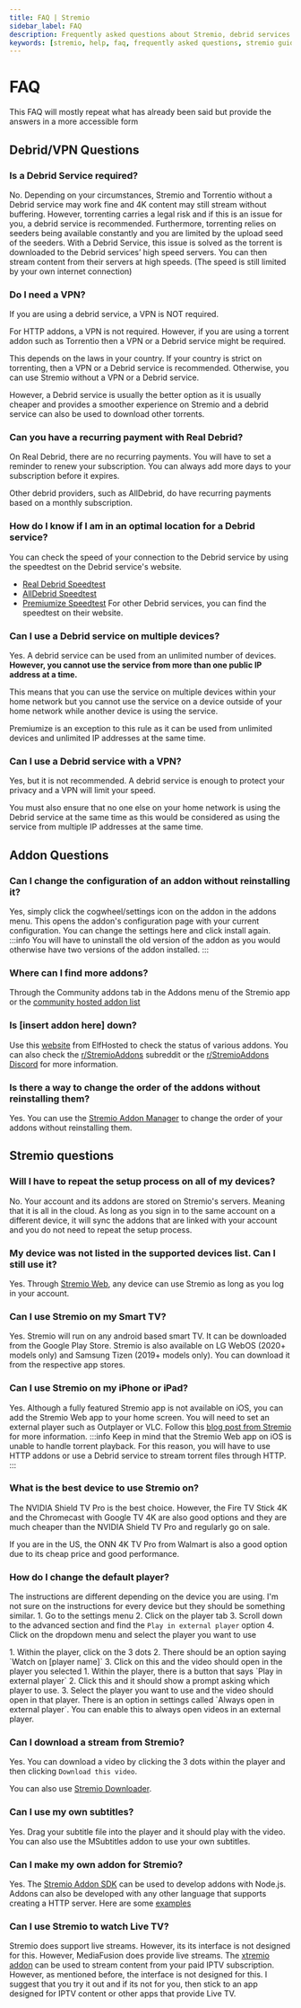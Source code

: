 ```yaml
---
title: FAQ | Stremio
sidebar_label: FAQ
description: Frequently asked questions about Stremio, debrid services and addons.
keywords: [stremio, help, faq, frequently asked questions, stremio guide, stremio help, stremio faq, stremio questions, stremio answers, stremio support, stremio troubleshooting]
---
```


# FAQ

This FAQ will mostly repeat what has already been said but provide the answers in a more accessible form 

## Debrid/VPN Questions

### Is a Debrid Service required?

No. Depending on your circumstances, Stremio and Torrentio without a Debrid service may work fine and 4K content may still stream without buffering. However, torrenting carries a legal risk and if this is an issue for you, a debrid service is recommended. Furthermore, torrenting relies on seeders being available constantly and you are limited by the upload seed of the seeders. With a Debrid Service, this issue is solved as the torrent is downloaded to the Debrid services’ high speed servers. You can then stream content from their servers at high speeds. (The speed is still limited by your own internet connection)

### Do I need a VPN?

If you are using a debrid service, a VPN is NOT required. 

For HTTP addons, a VPN is not required. However, if you are using a torrent addon such as Torrentio then a VPN or a Debrid service might be required.

This depends on the laws in your country. If your country is strict on torrenting, then a VPN or a Debrid service is recommended. Otherwise, you can use Stremio without a VPN or a Debrid service.

However, a Debrid service is usually the better option as it is usually cheaper and provides a smoother experience on Stremio and a debrid service can also be used to download other torrents.

### Can you have a recurring payment with Real Debrid?

On Real Debrid, there are no recurring payments. You will have to set a reminder to renew your subscription. You can always add more days to your subscription before it expires. 

Other debrid providers, such as AllDebrid, do have recurring payments based on a monthly subscription.

### How do I know if I am in an optimal location for a Debrid service?

You can check the speed of your connection to the Debrid service by using the speedtest on the Debrid service's website.
- [Real Debrid Speedtest](https://real-debrid.com/speedtest)
- [AllDebrid Speedtest](https://alldebrid.com/speedtest)
- [Premiumize Speedtest](https://www.premiumize.me/speedtest)
For other Debrid services, you can find the speedtest on their website.

### Can I use a Debrid service on multiple devices?

Yes. A debrid service can be used from an unlimited number of devices. **However, you cannot use the service from more than one public IP address at a time.** 

This means that you can use the service on multiple devices within your home network but you cannot use the service on a device outside of your home network while another device is using the service.

Premiumize is an exception to this rule as it can be used from unlimited devices and unlimited IP addresses at the same time.

### Can I use a Debrid service with a VPN?

Yes, but it is not recommended. A debrid service is enough to protect your privacy and a VPN will limit your speed.

You must also ensure that no one else on your home network is using the Debrid service at the same time as this would be considered as using the service from multiple IP addresses at the same time.

## Addon Questions

### Can I change the configuration of an addon without reinstalling it?

Yes, simply click the cogwheel/settings icon on the addon in the addons menu. This opens the addon's configuration page with your current configuration. You can change the settings here and click install again.
:::info
You will have to uninstall the old version of the addon as you would otherwise have two versions of the addon installed.
:::
### Where can I find more addons?

Through the Community addons tab in the Addons menu of the Stremio app or the [community hosted addon list](https://stremio-addons.netlify.app/)

### Is [insert addon here] down?

Use this [website](https://status.elfhosted.com/) from ElfHosted to check the status of various addons. You can also check the [r/StremioAddons](https://reddit.com/r/StremioAddons/) subreddit or the [r/StremioAddons Discord](https://discord.gg/zNRf6YF) for more information.

### Is there a way to change the order of the addons without reinstalling them?

Yes. You can use the [Stremio Addon Manager](extras#addon-manager) to change the order of your addons without reinstalling them.

## Stremio questions 

### Will I have to repeat the setup process on all of my devices?

No. Your account and its addons are stored on Stremio's servers. Meaning that it is all in the cloud. As long as you sign in to the same account on a different device, it will sync the addons that are linked with your account and you do not need to repeat the setup process.

### My device was not listed in the supported devices list. Can I still use it?

Yes. Through [Stremio Web](https://web.stremio.com), any device can use Stremio as long as you log in your account.

### Can I use Stremio on my Smart TV?

Yes. Stremio will run on any android based smart TV. It can be downloaded from the Google Play Store. 
Stremio is also available on LG WebOS (2020+ models only) and Samsung Tizen (2019+ models only). You can download it from the respective app stores.

### Can I use Stremio on my iPhone or iPad?

Yes. Although a fully featured Stremio app is not available on iOS, you can add the Stremio Web app to your home screen. You will need to set an external player such as Outplayer or VLC. Follow this [blog post from Stremio](https://blog.stremio.com/using-stremio-web-on-iphone-ipad/) for more information.
:::info
Keep in mind that the Stremio Web app on iOS is unable to handle torrent playback. For this reason, you will have to use HTTP addons or use a Debrid service to stream torrent files through HTTP.
:::

### What is the best device to use Stremio on?

The NVIDIA Shield TV Pro is the best choice. However, the Fire TV Stick 4K and the Chromecast with Google TV 4K are also good options and they are much cheaper than the NVIDIA Shield TV Pro and regularly go on sale.

If you are in the US, the ONN 4K TV Pro from Walmart is also a good option due to its cheap price and good performance.

### How do I change the default player?

The instructions are different depending on the device you are using. I'm not sure on the instructions for every device but they should be something similar. 
<Tabs>
<TabItem value="web" label="Stremio Web" default>
    1. Go to the settings menu
    2. Click on the player tab
    3. Scroll down to the advanced section and find the `Play in external player` option
    4. Click on the dropdown menu and select the player you want to use

</TabItem>
<TabItem value="windows" label="Windows">
    1. Within the player, click on the 3 dots
    2. There should be an option saying `Watch on [player name]`
    3. Click on this and the video should open in the player you selected
</TabItem>
<TabItem value="android" label="Android">
    1. Within the player, there is a button that says `Play in external player`
    2. Click this and it should show a prompt asking which player to use. 
    3. Select the player you want to use and the video should open in that player.
    <Admonition type="info">
    There is an option in settings called `Always open in external player`. You can enable this to always open videos in an external player.
    </Admonition>
</TabItem>
</Tabs>

### Can I download a stream from Stremio?

Yes. You can download a video by clicking the 3 dots within the player and then clicking `Download this video`.

You can also use [Stremio Downloader](extras#stremio-downloader).

### Can I use my own subtitles?

Yes. Drag your subtitle file into the player and it should play with the video. You can also use the MSubtitles addon to use your own subtitles.

### Can I make my own addon for Stremio?

Yes. The [Stremio Addon SDK](https://github.com/Stremio/stremio-addon-sdk/) can be used to develop addons with Node.js. 
Addons can also be developed with any other language that supports creating a HTTP server. Here are some [examples](https://github.com/Stremio/stremio-addon-sdk/blob/ff10a5a66ff6a592d6145baba117515041aa33ab/docs/examples.md)

### Can I use Stremio to watch Live TV?

Stremio does support live streams. However, its its interface is not designed for this. However, MediaFusion does provide live streams. The [xtremio addon](https://xtremio.elfhosted.com/configure) can be used to stream content from your paid IPTV subscription. However, as mentioned before, the interface is not designed for this. I suggest that you try it out and if its not for you, then stick to an app designed for IPTV content or other apps that provide Live TV.
